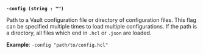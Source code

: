 <a id="operator-flag-config" />

**`-config (string : "")`**

Path to a Vault configuration file or directory of configuration files. This flag 
can be specified multiple times to load multiple configurations. If the path is a 
directory, all files which end in `.hcl` or `.json` are loaded.

**Example**: `-config "path/to/config.hcl"`
